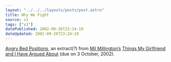 ```yaml
---
layout: "../../../layouts/posts/post.astro"
title: Why We Fight
source: v1
tags: ["v1"]
datePublished: 2002-09-26T23:24:19
dateUpdated: 2002-09-26T23:24:19
---
```


[Angry Bed Positions][1], an extract(?) from [Mil Millington&#8217;s][2] [Things My Girlfriend and I Have Argued About][3] (due on 3 October, 2002).

[1]: http://www.angrybedpositions.co.uk/ "Angry Bed Posistions: extract from 'Things My Girlfriend and I Have Argued About'"
[2]: http://www.thingsmygirlfriendandIhavearguedabout.com/ "Things My Girlfriend and I Have Argued About"
[3]: http://www.amazon.co.uk/exec/obidos/ASIN/0340821132/ohsky "Amazon.co.uk: Mil Millington's 'Things My Girlfriend and I Have Argued About'"
